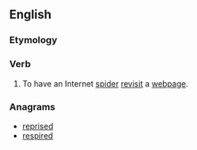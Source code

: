 ==English==

===Etymology===
{{prefix|re|spider}}
===Verb===
{{en-verb}}

# To have an Internet [[spider]] [[revisit]] a [[webpage]].

===Anagrams===
* [[reprised#English|reprised]]
* [[respired#English|respired]]